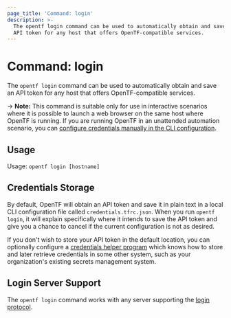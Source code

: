 ```yaml
---
page_title: 'Command: login'
description: >-
  The opentf login command can be used to automatically obtain and save an
  API token for any host that offers OpenTF-compatible services.
---
```


# Command: login

The `opentf login` command can be used to automatically obtain and save an
API token for any host that offers OpenTF-compatible services.

-> **Note:** This command is suitable only for use in interactive scenarios
where it is possible to launch a web browser on the same host where OpenTF
is running. If you are running OpenTF in an unattended automation scenario,
you can
[configure credentials manually in the CLI configuration](/docs/cli/config/config-file#credentials).

## Usage

Usage: `opentf login [hostname]`

## Credentials Storage

By default, OpenTF will obtain an API token and save it in plain text in a
local CLI configuration file called `credentials.tfrc.json`. When you run
`opentf login`, it will explain specifically where it intends to save
the API token and give you a chance to cancel if the current configuration is
not as desired.

If you don't wish to store your API token in the default location, you can
optionally configure a
[credentials helper program](/docs/cli/config/config-file#credentials-helpers) which knows
how to store and later retrieve credentials in some other system, such as
your organization's existing secrets management system.

## Login Server Support

The `opentf login` command works with any server supporting the
[login protocol](/docs/internals/login-protocol).
